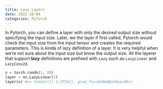 ```yaml
---
title: Lazy Layers
date: 2022-10-04
categories: PyTorch
---
```

In Pytorch, you can define a layer with only the desired output size without specifying the input size. Later, we the layer if first called, Pytorch would check the input size from the input tensor and creates the required parameters. This is kinda of lazy definition of a layer. It is very helpful when we're not sure about the input size but know the output size. All the layerer that support **lazy** definitions are prefixed with `Lazy` such as `LazyLinear` and `LazyConv2d`.

```python
x = torch.randn(1, 20)
layer = nn.LazyLinear(1)
layer(x) #=> tensor([[-1.3754]], grad_fn=<AddmmBackward0>)
```
